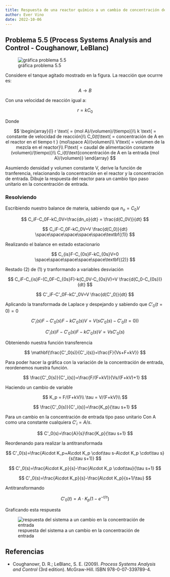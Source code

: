 ```yaml
---
title: Respuesta de una reactor químico a un cambio de concentración de entrada
author: Ever Vino
date: 2022-10-06
---
```


## Problema 5.5 (Process Systems Analysis and Control - Coughanowr, LeBlanc)

![gráfica problema 5.5](./images/p5.5-coughanowr/headercontrol.png)

Considere el tanque agitado mostrado en la figura. La reacción que ocurrre es:

$$
A \to B
$$

Con una velocidad de reacción igual a:

$$
r=kC_0
$$

Donde

$$
\begin{array}{l}
r \text{ = (mol A)/(volumen)/(tiempo)}\\
k \text{ = constante de velocidad de reacción}\\
C_0(t)\text{ = concentración de A en el reactor en el tiempo t } (mol\space A)/(volumen)\\
V\text{ = volumen de la mezcla en el reactor}\\
F\text{ = caudal de alimentación constante (volumen)/(tiempo)}\\
C_i(t)\text{concentración de A en la entrada (mol A)/(volumen)}
\end{array}
$$

Asumiendo densidad y volumen constante V, derive la función de tranferencia, relacionando la concentración en el reactor y la concentración de entrada. Dibuje la respuesta del reactor para un cambio tipo paso unitario en la concentración de entrada.

### Resolviendo

Escribiendo nuestro balance de materia, sabiendo que $n_o = C_0V$

$$
C_iF-C_0F-kC_0V=\frac{dn_o}{dt} = \frac{d(C_0V)}{dt}
$$

$$
C_iF-C_0F-kC_0V=V \frac{d(C_0)}{dt} \space\space\space\space\space\textbf{(1)}
$$

Realizando el balance en estado estacionario

$$
C_{is}F-C_{0s}F-kC_{0s}V=0 \space\space\space\space\space\textbf{(2)}
$$

Restado (2) de (1) y tranformando a variables desviación

$$
C_iF-C_{is}F-(C_0F-C_{0s}F)-k(C_0V-C_{0s}V)=V \frac{d(C_0-C_{0s})}{dt}
$$

$$
C'_iF-C'_0F-kC'_0V=V \frac{d(C'_0)}{dt} 
$$

Aplicando la transformada de Laplace y despejando y sabiendo que $C'_0(t=0) = 0$

$$
C'_i(s)F-C'_0(s)F-kC'_0(s)V=V (sC'_0(s)-C'_0(t=0))
$$

$$
C'_i(s)F-C'_0(s)F-kC'_0(s)V=V sC'_0(s)
$$

Obteniendo nuestra función transferencia

$$
\mathbf{\frac{C'_0(s)}{C'_i(s)}=\frac{F}{Vs+F+kV}}
$$

Para poder hacer la gráfica con la variación de la concentración de entrada, reordenemos nuestra función.

$$
\frac{C'_0(s)}{C'_i(s)}=\frac{F/(F+kV)}{Vs/(F+kV)+1}
$$

Haciendo un cambio de variable

$$
K_p = F/(F+kV)\\
\tau = V/(F+kV)\\
$$

$$
\frac{C'_0(s)}{C'_i(s)}=\frac{K_p}{\tau s+1}
$$

Para un cambio en la concentración de entrada tipo paso unitario Con A como una constante cualquiera $C'_i=A/s$.

$$
C'_0(s)=\frac{A}{s}\frac{K_p}{\tau s+1}
$$

Reordenando para realizar la antitransformada

$$
C'_0(s)=\frac{A\cdot K_p+A\cdot K_p \cdot\tau s-A\cdot K_p \cdot\tau s}{s(\tau s+1)}
$$

$$
C'_0(s)=\frac{A\cdot K_p}{s}-\frac{A\cdot K_p \cdot\tau}{\tau s+1}
$$

$$
C'_0(s)=\frac{A\cdot K_p}{s}-\frac{A\cdot K_p}{s+1/\tau}
$$

Antitransformando

$$
C'_0(t) = A\cdot K_p(1-e^{-t/\tau})
$$

Graficando esta respuesta

![respuesta del sistema a un cambio en la concentración de entrada](./images/p5.5-coughanowr/p55r.png)

## Referencias

* Coughanowr, D. R.; LeBlanc, S. E. (2009). _Process Systems Analysis and Control_ (3rd edition). McGraw-Hill. ISBN 978-0-07-339789-4.
